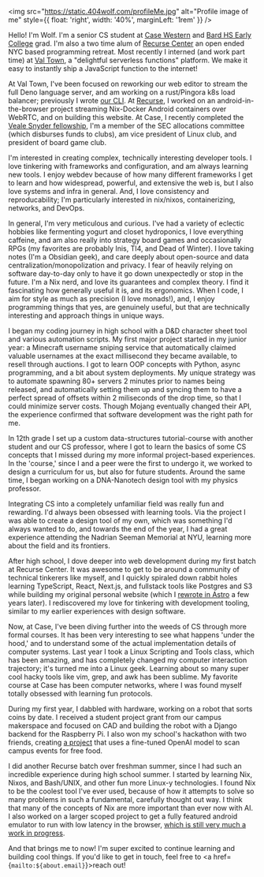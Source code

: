 
<img
  src="https://static.404wolf.com/profileMe.jpg"
  alt="Profile image of me"
  style={{ float: 'right', width: '40%', marginLeft: '1rem' }}
/>

Hello! I'm Wolf. I'm a senior CS student at [Case Western](https://case.edu) and
[Bard HS Early College](https://bhsec.bard.edu/queens/) grad. I'm also a two
time alum of [Recurse Center](https://www.recurse.com/) an open ended NYC based
programming retreat. Most recently I interned (and work part time) at
[Val Town](https://val.town), a "delightful serverless functions" platform. We
make it easy to instantly ship a JavaScript function to the internet!

At Val Town, I've been focused on reworking our web editor to stream the full
Deno language server, and am working on a rust/Pingora k8s load balancer;
previously I wrote [our CLI](https://github.com/val-town/vt). At
[Recurse](https://www.recurse.com/), I worked on an android-in-the-browser
project streaming Nix-Docker Android containers over WebRTC, and on building
this website. At Case, I recently completed the
[Veale Snyder fellowship](https://case.edu/entrepreneurship/fellowships/veale-snyder-fellows-program),
I'm a member of the SEC allocations committee (which disburses funds to clubs),
am vice president of Linux club, and president of board game club.

I'm interested in creating complex, technically interesting developer tools. I
love tinkering with frameworks and configuration, and am always learning new
tools. I enjoy webdev because of how many different frameworks I get to learn
and how widespread, powerful, and extensive the web is, but I also love systems
and infra in general. And, I love consistency and reproducability; I'm
particularly interested in nix/nixos, containerizing, networks, and DevOps.

In general, I'm very meticulous and curious. I've had a variety of eclectic
hobbies like fermenting yogurt and closet hydroponics, I love everything
caffeine, and am also really into strategy board games and occasionally RPGs (my
favorites are probably Inis, TI4, and Dead of Winter). I love taking notes (I'm
a Obsidian geek), and care deeply about open-source and data
centralization/monopolization and privacy. I fear of heavily relying on software
day-to-day only to have it go down unexpectedly or stop in the future. I'm a Nix
nerd, and love its guarantees and complex theory. I find it fascinating how
generally useful it is, and its ergonomics. When I code, I aim for style as much
as precision (I love monads!), and, I enjoy programming things that yes, are
genuinely useful, but that are technically interesting and approach things in
unique ways.

I began my coding journey in high school with a D&D character sheet tool and
various automation scripts. My first major project started in my junior year: a
Minecraft username sniping service that automatically claimed valuable usernames
at the exact millisecond they became available, to resell through auctions. I
got to learn OOP concepts with Python, async programming, and a bit about system
deployments. My unique strategy was to automate spawning 80+ servers 2 minutes
prior to names being released, and automatically setting them up and syncing
them to have a perfect spread of offsets within 2 miliseconds of the drop time,
so that I could minimize server costs. Though Mojang eventually changed their
API, the experience confirmed that software development was the right path for
me.

In 12th grade I set up a custom data-structures tutorial-course with another
student and our CS professor, where I got to learn the basics of some CS
concepts that I missed during my more informal project-based experiences. In the
'course,' since I and a peer were the first to undergo it, we worked to design a
curriculum for us, but also for future students. Around the same time, I began
working on a DNA-Nanotech design tool with my physics professor.

Integrating CS into a completely unfamiliar field was really fun and rewarding.
I'd always been obsessed with learning tools. Via the project I was able to
create a design tool of my own, which was something I'd always wanted to do, and
towards the end of the year, I had a great experience attending the Nadrian
Seeman Memorial at NYU, learning more about the field and its frontiers.

After high school, I dove deeper into web development during my first batch at
Recurse Center. It was awesome to get to be around a community of technical
tinkerers like myself, and I quickly spiraled down rabbit holes learning
TypeScript, React, Next.js, and fullstack tools like Postgres and S3 while
building my original personal website (which I
[rewrote in Astro](https://github.com/404Wolf/404wolf.com-v2) a few years
later). I rediscovered my love for tinkering with development tooling, similar
to my earlier experiences with design software.

Now, at Case, I've been diving further into the weeds of CS through more formal
courses. It has been very interesting to see what happens 'under the hood,' and
to understand some of the actual implementation details of computer systems.
Last year I took a Linux Scripting and Tools class, which has been amazing, and
has completely changed my computer interaction trajectory; it's turned me into a
Linux geek. Learning about so many super cool hacky tools like vim, grep, and
awk has been sublime. My favorite course at Case has been computer networks,
where I was found myself totally obsessed with learning fun protocols.

During my first year, I dabbled with hardware, working on a robot that sorts
coins by date. I received a student project grant from our campus makerspace and
focused on CAD and building the robot with a Django backend for the Raspberry
Pi. I also won my school's hackathon with two friends, creating
[a project](https://404wolf.com/posts/cwrufreefoodfinder/) that uses a
fine-tuned OpenAI model to scan campus events for free food.

I did another Recurse batch over freshman summer, since I had such an incredible
experience during high school summer. I started by learning Nix, Nixos, and
Bash/UNIX, and other fun more Linux-y technologies. I found Nix to be the
coolest tool I've ever used, because of how it attempts to solve so many
problems in such a fundamental, carefully thought out way. I think that many of
the concepts of Nix are more important than ever now with AI. I also worked on a
larger scoped project to get a fully featured android emulator to run with low
latency in the browser,
[which is still very much a work in progress](https://404wolf.com/posts/androidinthebrowser/).

And that brings me to now! I'm super excited to continue learning and building
cool things. If you'd like to get in touch, feel free to <a
href={`mailto:${about.email}`}>reach out!</a>

